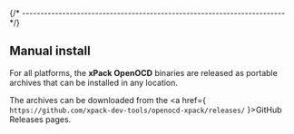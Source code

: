 
{/* ------------------------------------------------------------------------ */}

## Manual install

For all platforms, the **xPack OpenOCD** binaries are released as portable
archives that can be installed in any location.

The archives can be downloaded from the
<a href={ `https://github.com/xpack-dev-tools/openocd-xpack/releases/` }>GitHub Releases</a>
pages.
